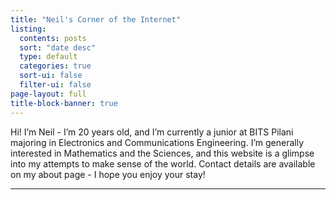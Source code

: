 ```yaml
---
title: "Neil's Corner of the Internet"
listing:
  contents: posts
  sort: "date desc"
  type: default
  categories: true
  sort-ui: false
  filter-ui: false
page-layout: full
title-block-banner: true
---
```


<div>

Hi! I'm Neil - I'm 20 years old, and I'm currently a junior at BITS Pilani majoring in Electronics and Communications Engineering. I'm generally interested in Mathematics and the Sciences, and this website is a glimpse into my attempts to make sense of the world. Contact details are available on my about page - I hope you enjoy your stay!

</div>

------------------------------------------------------------------------
